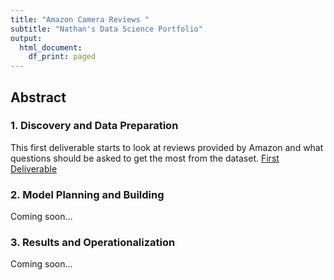 ```yaml
---
title: "Amazon Camera Reviews "
subtitle: "Nathan's Data Science Portfolio"
output:
  html_document:
    df_print: paged
---
```


## Abstract

### 1. Discovery and Data Preparation

This first deliverable starts to look at reviews provided by Amazon and what questions should be asked to get the most from the dataset. [First Deliverable](https://htmlpreview.github.com/?https://github.com/NathanLovell/DataScience-Nathan-Lovell/master/deliverable1.html)

### 2. Model Planning and Building

Coming soon...

### 3. Results and Operationalization

Coming soon...


